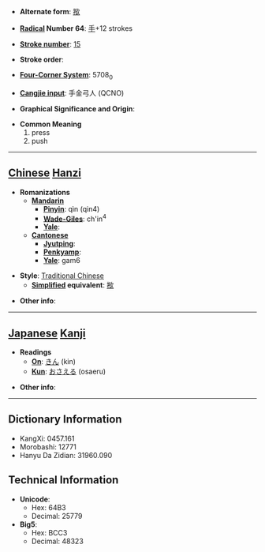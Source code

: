* '''Alternate form''': [[揿]]

* '''[[Wiktionary:Chinese radical index| Radical]] Number 64''': [[Wiktionary:Chinese radical index 手|手]]+12 strokes

* '''[[Wiktionary:Chinese total strokes index|Stroke number]]''': [[Wiktionary:Chinese total strokes index 15|15]]

* '''Stroke order''': 

* '''[[Wiktionary:Chinese four corner index|Four-Corner System]]''': 5708<sub>0</sub>

* '''[[Wiktionary:Chinese Cangjie index|Cangjie input]]''': 手金弓人 (QCNO)

* '''Graphical Significance and Origin''': 

* '''Common Meaning'''
*#press
*# push


----

== [[Chinese]] [[Hanzi]] ==

* '''Romanizations'''
** '''[[Mandarin]]'''
*** '''[[Pinyin]]''': qìn (qin4)
*** '''[[Wade-Giles]]''': ch'in<sup>4</sup>
*** '''[[Yale]]''': 
** '''[[Cantonese]]'''
*** '''[[Jyutping]]''':
*** '''[[Penkyamp]]''': 
*** '''[[Yale]]''': gam6

* '''Style''': [[Traditional Chinese]] 
** '''[[Simplified Chinese|Simplified]] equivalent''': [[揿]]

* '''Other info''': 

----

== [[Japanese]] [[Kanji]] ==

* '''Readings'''
** '''[[On]]''': [[きん]] (kin)
** '''[[Kun]]''': [[おさえる]] (osaeru)

* '''Other info''':  

----

== Dictionary Information ==

* KangXi: 0457.161
* Morobashi: 12771
* Hanyu Da Zidian: 31960.090

== Technical Information ==

* '''Unicode''':
** Hex: 64B3
** Decimal: 25779
* '''Big5''':
** Hex: BCC3
** Decimal: 48323